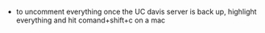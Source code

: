 * to uncomment everything once the UC davis server is back up, highlight everything and hit comand+shift+c on a mac

<!-- # Current and Future SDM -->

<!-- ### In this lesson, you will learn -->

<!-- - What an SDM is -->
<!-- - How to create an SDM with the machine learning method, MaxEnt -->
<!-- - How to predict your SDM result onto a geographic area given current environmental variables -->
<!-- - How to predict your SDM result onto a geographic area given future environmental variables under CMIP5 -->


<!-- ### What is an SDM? -->
<!-- A Species Distribution Model. More here? -->

<!-- # Install and load packages from CRAN -->

<!-- ```{r} -->
<!-- install.packages("tidyverse", repos = "http://cran.us.r-project.org") -->
<!-- install.packages("maptools", repos = "http://cran.us.r-project.org") -->
<!-- install.packages("maps", repos = "http://cran.us.r-project.org") -->
<!-- install.packages("rJava", repos = "http://cran.us.r-project.org") -->
<!-- install.packages("dismo", repos = "http://cran.us.r-project.org") -->

<!-- ``` -->

<!-- ```{r} -->
<!-- library(dismo)  -->
<!-- library(maptools)  -->
<!-- library(tidyverse)  -->
<!-- library(rJava)  -->
<!-- library(maps) -->

<!-- ``` -->

<!-- ## Current SDM -->

<!-- ### Obtaining and formatting occurence data -->

<!-- First we need to read in our species occurence data. We will make two copies of this data. One copy is the plain data frame that we made before. Another we will convert to spatial points, which is necessary for the model later on.  -->

<!-- ```{r} -->

<!-- ranaData <- read_csv("ranaData.csv") # read the data -->

<!-- ranaDataNotCoords <- ranaData %>% dplyr::select(longitude, latitude) # copy 1 -->

<!-- ranaDataSpatialPts <- SpatialPoints(ranaDataNotCoords, proj4string = CRS("+proj=longlat")) # copy 2: spatial points -->

<!-- ``` -->

<!-- ### Obtaining climate data -->

<!-- We need to obtain current climate data. We will get the bio variables from world clim at a 2.5 minute resolution. To see what each variable is, see the [worldclim website](https://www.worldclim.org/data/bioclim.html). You can see more details on this function with ?raster::getData -->
<!-- ```{r} -->
<!-- getData("worldclim", var="bio", res=2.5)  -->
<!-- ``` -->

<!-- The data we obtained are rasters. A raster consists of a matrix of cells (or pixels) organized into rows and columns, (or a grid) where each cell contains a value representing information, such as temperature. Rasters are digital aerial photographs, imagery from satellites, digital pictures, or even scanned maps. -->

<!-- To read more about rasters, check out [this article](https://desktop.arcgis.com/en/arcmap/latest/manage-data/raster-and-images/what-is-raster-data.html) on arcgis.  -->

<!-- Now we will create a list of files in the climate data folder, called wc2-5.  -->

<!-- ```{r} -->
<!-- currentClimList <- list.files(path = "wc2-5/", pattern = ".bil$", full.names = T) -->

<!-- ``` -->

<!-- We can take this list and create a raster stack, so we can process all the bioclim variables at one time.  -->

<!-- ```{r} -->
<!-- currentClim <- raster::stack(currentClimList) -->

<!-- ``` -->

<!-- We can check out a single layer of the data we just got. Here i'll plot bioclim 3, isothermality, and add our species occurrence data on top. -->

<!-- ```{r} -->
<!-- plot(currentClim[[3]])  -->
<!-- plot(ranaDataSpatialPts, add = T) -->

<!-- ``` -->

<!-- Looks good! We have the world climate data, and our points are where we would expect them to be.  -->

<!-- ### Adding background points  -->

<!-- MaxEnt requires background points, points where we do NOT have occurrence data. We will walk through the steps required to generate that here.  -->

<!-- First we need a raster layer to make the points up on. We can pick any of the currentClim.  -->

<!-- ```{r} -->
<!-- mask <- raster(currentClim[[1]]) # mask is the raster object that determines the area where we are generating pts -->

<!-- ``` -->

<!-- We want to generate our random points reasonably nearby our occurrence points. For example, we know this frog species is only found in the US state of California, so it doesn't make sense to generate absence data on any other continent than North America. If your species is globally spread, or theoretically could be, you will need to change the details in the random points call next. -->

<!-- We can find the geographic extent of our data, which requires spatial points data.  -->

<!-- ```{r} -->
<!-- geographicExtent <- extent(x = ranaDataSpatialPts) -->

<!-- ``` -->

<!-- We need to generate at least 1,000 random points. We have 4000 occurrence points, so we will generate as many background points as occurrence points that we have.  -->

<!-- ```{r} -->
<!-- set.seed(7536) # seed set so we get the same background points each time we run this code -->

<!-- backgroundPoints <- randomPoints(mask = mask, # shape we want our points generated onto  -->
<!--                                  n = nrow(ranaDataNotCoords), # needs to be at least 1000 -->
<!--                                  ext = geographicExtent, # our geographic extent -->
<!--                                  extf = 1.25, # how much bigger than our occ extent do we want background pts -->
<!--                                  warn = 0) # don't complain about not having a coordinate reference system -->

<!-- ``` -->

<!-- Finally, we rename the columns of our background points from x & y to longitude & latitude so they make sense in light of mapping.  -->

<!-- ```{r} -->

<!-- colnames(backgroundPoints) <- c("longitude", "latitude") -->

<!-- ``` -->

<!-- ### Extract the climate data for the occurrence and background points -->

<!-- We need the climate data at each of our occurrence and background points so MaxEnt can figure our which environmental conditions are (or are not) associated with our species.  -->

<!-- ```{r} -->
<!-- occEnv <- na.omit(raster::extract(x = currentClim, y = ranaDataNotCoords)) -->
<!-- absenceEnv <- na.omit(raster::extract(x = currentClim, y = backgroundPoints))  -->

<!-- ``` -->

<!-- ### Create data frame with presence training data and backround points (0 = abs, 1 = pres) -->

<!-- We need objects that contain all the data necessary to run MaxEnt: the response variable (a vector of 1s and 0s for presences and absences) and the predictor variables (the climate data associated with each occurrence or background point). -->

<!-- Create the response variable.  -->
<!-- ```{r} -->
<!-- presenceAbsenceV <- c(rep(1, nrow(occEnv)), rep(0, nrow(absenceEnv)))  -->

<!-- ``` -->

<!-- Create the predictor variables data frame.  -->
<!-- ```{r} -->
<!-- presenceAbsenceEnvDf <- as.data.frame(rbind(occEnv, absenceEnv)) -->

<!-- ``` -->

<!-- ### Create SDM with MaxEnt -->

<!-- Finally we will creat our SDM with MaxEnt. We are using the dismo package, which actually runs the MaxEnt in java.   -->

<!-- ```{r} -->

<!-- ranaSDM <- dismo::maxent(x = presenceAbsenceEnvDf, # env conditions  -->
<!--                          p = presenceAbsenceV, # p = 1, a = 0  -->
<!--                          path = "maxent_outputs" ) -->

<!-- ``` -->

<!-- We can view the results of the MaxEnt model  -->

<!-- ```{r} -->
<!-- response(ranaSDM) -->

<!-- ``` -->


<!-- ### Plot the model: getting the right area -->

<!-- Our climate data, currentClim, is huge and it isn't reasonable to predict the distribution of our species over whole world . -->

<!-- We will make it smaller. The prediction extent needs to be the same as the extent of our random points generation.  -->

<!-- ```{r} -->
<!-- predictExtent <- 1.25 * geographicExtent  -->

<!-- ``` -->

<!-- Now we can create the geographic area over which we want our model prediction -->

<!-- ```{r} -->
<!-- geographicArea <- crop(currentClim, predictExtent)  -->

<!-- ``` -->

<!-- And finally, we can predict our SDM over this area.  -->

<!-- ```{r} -->
<!-- ranaPredictPlot <- raster::predict(ranaSDM, geographicArea) -->

<!-- ``` -->

<!-- # Plotting in ggplot2 -->

<!-- Ggplot2 requires us to convert our predictPlot to a data frame. First we convert it to a aspatial pixels data frame, then to a traditional data frame.  -->

<!-- ```{r} -->
<!-- raster.spdf <- as(ranaPredictPlot, "SpatialPixelsDataFrame")  -->
<!-- ranaPredictDf <- as.data.frame(raster.spdf) -->

<!-- ``` -->

<!-- We will use all the same layers as we used in our occurrence map, and just add our sdm layer over the top.  -->

<!-- We've increased the extent of our geographic range by predicting over the background points extent, so we need to set new x and y limits.  -->

<!-- ```{r} -->

<!-- xmax <- max(ranaPredictDf$x)  -->
<!-- xmin <- min(ranaPredictDf$x)  -->
<!-- ymax <- max(ranaPredictDf$y)  -->
<!-- ymin <- min(ranaPredictDf$y) -->

<!-- ``` -->

<!-- We will use all the same formatting that we did for our occurrence map, and simply add our sdm layer.  -->

<!-- ```{r} -->
<!-- wrld <- ggplot2::map_data("world") -->

<!-- ggplot() + -->
<!--   geom_polygon(data = wrld, mapping = aes(x = long, y = lat, group = group), -->
<!--                fill = "grey75", color = "grey") + -->
<!--   geom_raster(data = ranaPredictDf, aes(x = x, y = y, fill = layer)) + # our sdm layer -->
<!--   scale_fill_gradientn(colors = terrain.colors(10, rev = T)) + # choose colors for sdm layer -->
<!--   coord_fixed(xlim = c(xmin, xmax), ylim = c(ymin, ymax), expand = F) + # expand = F fixes weird margin -->
<!--   scale_size_area() + -->
<!--   borders("state") + -->
<!--   borders("world") + -->
<!--   labs(title = "SDM of R. draytonii Under Current Climate Conditions", -->
<!--        x = "longitude", -->
<!--        y = "latitude", -->
<!--        fill = "Environmental Suitability") + -->
<!--   theme(legend.box.background=element_rect(),legend.box.margin=margin(5,5,5,5))  -->

<!-- ``` -->

<!-- Now that we've done the current SDM, we can move onto the future. We will use the model we already created and just change the future climate data to project onto. -->

<!-- ## Future SDM -->

<!-- ### Obtaining future climate data -->

<!-- We will use getData from the raster package to get CMIP5 data. We will work on migrating towards CMIP6, which will require a different data download method in the future. For now, this will work. You can specify which rcp, which is the greenhouse gas emission prediction. You can also specify which [climate model](https://rdrr.io/cran/raster/man/getData.html) you'd like to use and how many years into the future: 50 or 70 years from now. Here we use forcast climate data at 2.5 minute resolution from [WorldClim](https://www.worldclim.org/). The data are for the year 2070, based on the IPSL-CM5A-LR model with an RCP of 4.5 CO2. For an examination of different forecast models, see [McSweeney et al. 2015](https://link-springer-com.library.lcproxy.org/article/10.1007/s00382-014-2418-8). To choose a different one, see [the documentation on WorldClim](http://www.worldclim.com/cmip5_5m) -->
<!-- ```{r} -->

<!-- futureClim <- raster::getData(name = 'CMIP5', var = 'bio', res = 2.5, rcp = 45, model = 'IP', year = 70) -->

<!-- ``` -->

<!-- The futureClim data has names that are inconsisent with the currentClim. We can rename them so we can predict the SDM onto this new layer.   -->

<!-- ```{r} -->

<!-- names(futureClim) = names(currentClim)  -->

<!-- ``` -->

<!-- We can also look at current vs future climate variables, and see how they change.  -->

<!-- ```{r} -->

<!-- plot(currentClim[[1]]) -->

<!-- plot(futureClim[[1]]) -->

<!-- ``` -->

<!-- ### Plot the model: getting the right area -->

<!-- We need to crop our future climate data, just like we did with our current climate data. We will use the predictExtent we created in the current SDM.  -->

<!-- ```{r} -->

<!-- geographicAreaFuture <- crop(futureClim, predictExtent) -->

<!-- ``` -->

<!-- # Predict the SDM over the new future climate data -->

<!-- ```{r} -->

<!-- ranaPredictPlotFuture <- raster::predict(ranaSDM, geographicAreaFuture) -->

<!-- ``` -->

<!-- ### Plotting in ggplot 2 -->

<!-- Ggplot2 requires us to convert our predictPlot to a data frame. First we convert it to a aspatial pixels data frame, then to a traditional data frame.  -->

<!-- ```{r} -->
<!-- rasterFuture.spdf <- as(ranaPredictPlotFuture, "SpatialPixelsDataFrame")  -->
<!-- ranaPredictDfFuture <- as.data.frame(rasterFuture.spdf) -->

<!-- ``` -->


<!-- Our x and y limits haven't changed since the current sdm, so we'll keep that part the same. Our ggplot2 call is going to be the same as the currend sdm, but with our new predict data frame.  -->

<!-- ```{r} -->
<!-- wrld <- ggplot2::map_data("world") -->


<!-- ggplot() +  -->
<!--   geom_polygon(data = wrld, mapping = aes(x = long, y = lat, group = group), fill = "grey75") + geom_raster(data = ranaPredictDfFuture, aes(x = x, y = y, fill = layer)) +  -->
<!--   scale_fill_gradientn(colors = terrain.colors(10, rev = T)) +  -->
<!--   coord_fixed(xlim = c(xmin, xmax), ylim = c(ymin, ymax), expand = F) +  -->
<!--   scale_size_area() + borders("world") +  -->
<!--   borders("state") +  -->
<!--   labs(title = "SDM of R. boylii Under \nCMIP 5 Climate Conditions", x = "longitude", y = "latitude", fill = "Env Suitability") + theme(legend.box.background=element_rect(),legend.box.margin=margin(5,5,5,5)) -->

<!-- ``` -->


